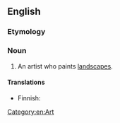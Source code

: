 ==English==

===Etymology===
{{suffix|landscape|ist|lang=en}}

===Noun===
{{en-noun}}

# An artist who paints [[landscape]]s.

====Translations====
{{trans-top|artist}}
* Finnish: {{t|fi|maisemamaalari}}
{{trans-mid}}
{{trans-bottom}}

[[Category:en:Art]]